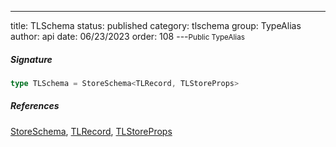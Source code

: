 ---
title: TLSchema
status: published
category: tlschema
group: TypeAlias
author: api
date: 06/23/2023
order: 108
---<Small>Public TypeAlias</Small>




##### Signature


```ts
type TLSchema = StoreSchema<TLRecord, TLStoreProps>
```

##### References

[StoreSchema](/gen/store/StoreSchema-class), [TLRecord](/gen/tlschema/TLRecord-type), [TLStoreProps](/gen/tlschema/TLStoreProps-type)

